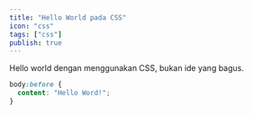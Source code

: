 ```yaml
---
title: "Hello World pada CSS"
icon: "css"
tags: ["css"]
publish: true
---
```


Hello world dengan menggunakan CSS, bukan ide yang bagus.

```css
body:before {
  content: "Hello Word!";
}
```
